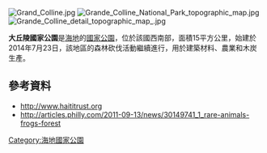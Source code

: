 [[Image:Grand_Colline.jpg|right]]
[[Image:Grande_Colline_National_Park_topographic_map.jpg|right]]
[[Image:Grande_Colline_detail_topographic_map_.jpg|right]]

{{coord|18|24|15|N|74|06|10|W|type:landmark_region:HT_dim:10000|display=title}}

'''大丘陵國家公園'''是[[海地|海地]]的[[國家公園|國家公園]]，位於該國西南部，面積15平方公里，始建於2014年7月23日，該地區的森林砍伐活動繼續進行，用於建築材料、農業和木炭生產。

==參考資料==
* http://www.haititrust.org {{Wayback|url=http://www.haititrust.org/ |date=20160404010208 }}
* http://articles.philly.com/2011-09-13/news/30149741_1_rare-animals-frogs-forest {{Wayback|url=http://articles.philly.com/2011-09-13/news/30149741_1_rare-animals-frogs-forest |date=20160406054350 }}

{{Haiti-geo-stub}}
[[Category:海地國家公園|Category:海地國家公園]]